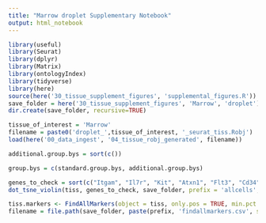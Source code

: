 ```yaml
---
title: "Marrow droplet Supplementary Notebook"
output: html_notebook
---
```


```r
library(useful)
library(Seurat)
library(dplyr)
library(Matrix)
library(ontologyIndex)
library(tidyverse)
library(here)
source(here('30_tissue_supplement_figures', 'supplemental_figures.R'))
save_folder = here('30_tissue_supplement_figures', 'Marrow', 'droplet')
dir.create(save_folder, recursive=TRUE)

tissue_of_interest = 'Marrow'
filename = paste0('droplet_',tissue_of_interest, '_seurat_tiss.Robj')
load(here('00_data_ingest', '04_tissue_robj_generated', filename))

additional.group.bys = sort(c())

group.bys = c(standard.group.bys, additional.group.bys)

genes_to_check = sort(c("Itgam", "Il7r", "Kit", "Atxn1", "Flt3", "Cd34", "Slamf1", "Gpr56", "Stmn1", "Mki67", "Tmem176b", "Itgal", "Itgax", "Emr1", "Cd68", "Fcgr3", "Cd14", "Fcgr4", "Mpl", "Il3ra", "Mpeg1", "Itgb2", "Ahnak", "Pld4", "Cd3e", "Cd4", "Cd8a", "Cox6a2", "Cd40", "Spn", "Ly6d", "Irf8", "Cd27", "Fcer2a", "Cd2", "Cd7", "Thy1", "Cd19", "Ms4a1", "Cr2", "Cd22", "Cd74", "Chchd10", "Cnp", "Cd79a", "Cd79b", "Vpreb3", "Vpreb1", "Dntt", "Pax5", "Rag1", "Rag2", "Cxcr5", "Ccr6", "Klrb1a", "S100a11", "Ltf", "Ngp", "Fcer1g", "Pglyrp1", "Lcn2", "Camp", "Hp", "Ptprc", "Cd48", "Tfrc", "Eng", "Itga2", "Cxcr4", "Cd44", "Bpgm", "Beta-s", "Hbb-b2", "Cpa3", "Fcer1a", "Mcpt8", "Ccl3"))
dot_tsne_violin(tiss, genes_to_check, save_folder, prefix = 'allcells', group.bys)
```


```r
tiss.markers <- FindAllMarkers(object = tiss, only.pos = TRUE, min.pct = 0.25, thresh.use = 0.25)
filename = file.path(save_folder, paste(prefix, 'findallmarkers.csv', sep='_'))
```

